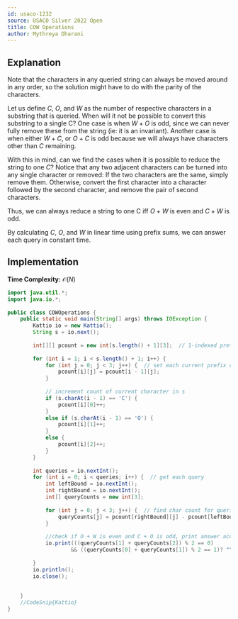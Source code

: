 ```yaml
---
id: usaco-1232
source: USACO Silver 2022 Open
title: COW Operations
author: Mythreya Dharani
---
```

## Explanation
Note that the characters in any queried string can always be moved around in any order, so the solution might have to do with the parity of the characters. 

Let us define $C$, $O$, and $W$ as the number of respective characters in a substring that is queried. 
When will it not be possible to convert this substring to a single C? 
One case is when $W + O$ is odd, since we can never fully remove these from the string (ie: it is an invariant). 
Another case is when either $W + C$, or $O + C$ is odd because we will always have characters other than $C$ remaining.

With this in mind, can we find the cases when it is possible to reduce the string to one $C$? 
Notice that any two adjacent characters can be turned into any single character or removed: If the two characters are the same, simply remove them. 
Otherwise, convert the first character into a character followed by the second character, and remove the pair of second characters.

Thus, we can always reduce a string to one C iff $O + W$ is even and $C + W$ is odd. 

By calculating $C$, $O$, and $W$ in linear time using prefix sums, we can answer each query in constant time.
## Implementation

**Time Complexity:** $\mathcal{O}(N)$

<LanguageSection>
	
<JavaSection>
	
```java
import java.util.*;
import java.io.*;
	
public class COWOperations {
	public static void main(String[] args) throws IOException {
		Kattio io = new Kattio();
		String s = io.next();
		
		int[][] pcount = new int[s.length() + 1][3];  // 1-indexed prefix count array for C, O, and W
		
		for (int i = 1; i < s.length() + 1; i++) {
			for (int j = 0; j < 3; j++) {  // set each current prefix count to previous count
				pcount[i][j] = pcount[i - 1][j];
			}
			
			// increment count of current character in s
			if (s.charAt(i - 1) == 'C') {
				pcount[i][0]++;
			}
			else if (s.charAt(i - 1) == 'O') {
				pcount[i][1]++;
			}
			else {
				pcount[i][2]++;
			}
		}
		
		int queries = io.nextInt();
		for (int i = 0; i < queries; i++) {  // get each query
			int leftBound = io.nextInt();
			int rightBound = io.nextInt();
			int[] queryCounts = new int[3];
			
			for (int j = 0; j < 3; j++) {  // find char count for queried string
				queryCounts[j] = pcount[rightBound][j] - pcount[leftBound - 1][j];
			}
			
			//check if O + W is even and C + O is odd, print answer accordingly
			io.print(((queryCounts[1] + queryCounts[2]) % 2 == 0)
					&& ((queryCounts[0] + queryCounts[1]) % 2 == 1)? "Y": "N");
			
		}
		io.println();
		io.close();
		
		
	}
	//CodeSnip{Kattio}
}
```
	
</JavaSection>

</LanguageSection>

